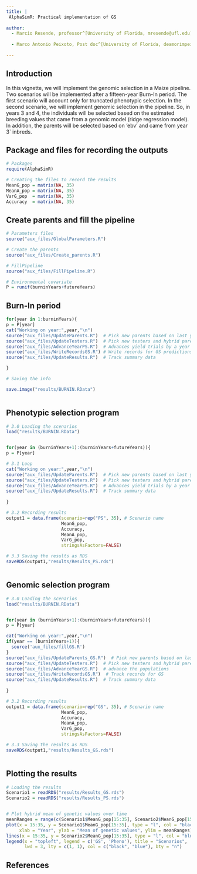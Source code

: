 ---
title: |
 AlphaSimR: Practical implementation of GS
  
author: 
  - Marcio Resende, professor^[University of Florida, mresende@ufl.edu]
 
  - Marco Antonio Peixoto, Post doc^[University of Florida, deamorimpeixotom@ufl.edu]
  
---


## Introduction

In this vignette, we will implement the genomic selection in a Maize pipeline. Two scenarios will be implemented after a fifteen-year Burn-In period. The first scenario will account only for truncated phenotypic selection. In the second scenario, we will implement genomic selection in the pipeline. So, in years 3 and 4, the individuals will be selected based on the estimated breeding values that came from a genomic model (ridge regression model). In addition, the parents will be selected based on 'ebv' and came from year 3` inbreds. 



## Package and files for recording the outputs

```{r}
# Packages
require(AlphaSimR)

# Creating the files to record the results
MeanG_pop = matrix(NA, 35)
MeanA_pop = matrix(NA, 35)
VarG_pop  = matrix(NA, 35)
Accuracy  = matrix(NA, 35)

```

## Create parents and fill the pipeline


```{r}
# Parameters files
source("aux_files/GlobalParameters.R")

# Create the parents
source("aux_files/Create_parents.R")

# FillPipeline
source("aux_files/FillPipeline.R")

# Environmental covariate
P = runif(burninYears+futureYears)

```

## Burn-In period

```{r}

for(year in 1:burninYears){
p = P[year]
cat("Working on year:",year,"\n")
source("aux_files/UpdateParents.R")  # Pick new parents based on last year's data
source("aux_files/UpdateTesters.R")  # Pick new testers and hybrid parents
source("aux_files/AdvanceYearPS.R")  # Advances yield trials by a year
source("aux_files/WriteRecordsGS.R") # Write records for GS predictions
source("aux_files/UpdateResults.R")  # Track summary data

}

# Saving the info

save.image("results/BURNIN.RData")



```

## Phenotypic selection program

```{r}

# 3.0 Loading the scenarios
load("results/BURNIN.RData")


for(year in (burninYears+1):(burninYears+futureYears)){
p = P[year]

# 3.1 Loop
cat("Working on year:",year,"\n")
source("aux_files/UpdateParents.R")  # Pick new parents based on last year's data
source("aux_files/UpdateTesters.R")  # Pick new testers and hybrid parents
source("aux_files/AdvanceYearPS.R")  # Advances yield trials by a year
source("aux_files/UpdateResults.R")  # Track summary data
  
}

# 3.2 Recording results
output1 = data.frame(scenario=rep("PS", 35), # Scenario name
                     MeanG_pop,
                     Accuracy,
                     MeanA_pop,
                     VarG_pop,
                     stringsAsFactors=FALSE)

# 3.3 Saving the results as RDS
saveRDS(output1,"results/Results_PS.rds")



```



## Genomic selection program


```{r}

# 3.0 Loading the scenarios
load("results/BURNIN.RData")


for(year in (burninYears+1):(burninYears+futureYears)){
p = P[year]

cat("Working on year:",year,"\n")
if(year == (burninYears+1)){
  source('aux_files/fillGS.R')
}
source("aux_files/UpdateParents_GS.R")  # Pick new parents based on last year's data
source("aux_files/UpdateTesters.R")  # Pick new testers and hybrid parents
source("aux_files/AdvanceYearGS.R")  # advance the populations
source("aux_files/WriteRecordsGS.R")  # Track records for GS
source("aux_files/UpdateResults.R")  # Track summary data
  
}

# 3.2 Recording results
output1 = data.frame(scenario=rep("GS", 35), # Scenario name
                     MeanG_pop,
                     Accuracy,
                     MeanA_pop,
                     VarG_pop,
                     stringsAsFactors=FALSE)

# 3.3 Saving the results as RDS
saveRDS(output1,"results/Results_GS.rds")



```


## Plotting the results


```{r}
# Loading the results
Scenario1 = readRDS("results/Results_GS.rds")
Scenario2 = readRDS("results/Results_PS.rds")


# Plot hybrid mean of genetic values over time
meanRanges = range(c(Scenario1$MeanG_pop[15:35], Scenario2$MeanG_pop[15:35]))
plot(x = 15:35, y = Scenario1$MeanG_pop[15:35], type = "l", col = "black", lwd = 3,
     xlab = "Year", ylab = "Mean of genetic values", ylim = meanRanges)
lines(x = 15:35, y = Scenario2$MeanG_pop[15:35], type = "l", col = "blue", lwd = 3)
legend(x = "topleft", legend = c('GS', 'Pheno'), title = "Scenarios",
       lwd = 3, lty = c(1, 1), col = c("black", "blue"), bty = "n")

```









## References

::: {#refs}
:::




